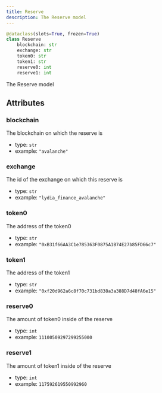 ```yaml
---
title: Reserve
description: The Reserve model
---
```



```py
@dataclass(slots=True, frozen=True)
class Reserve
    blockchain: str
    exchange: str
    token0: str
    token1: str
    reserve0: int
    reserve1: int
```

The Reserve model
## Attributes

### blockchain

The blockchain on which the reserve is
- type: `str`
- example: ` "avalanche"
    `

### exchange

The id of the exchange on which this reserve is
- type: `str`
- example: ` "lydia_finance_avalanche"
    `

### token0

The address of the token0
- type: `str`
- example: ` "0xB31f66AA3C1e785363F0875A1B74E27b85FD66c7"
    `

### token1

The address of the token1
- type: `str`
- example: ` "0xf20d962a6c8f70c731bd838a3a388D7d48fA6e15"
    `

### reserve0

The amount of token0 inside of the reserve
- type: `int`
- example: ` 11100509297299255000
    `

### reserve1

The amount of token1 inside of the reserve
- type: `int`
- example: ` 117592619550992960
    `

